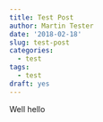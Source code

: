 ```yaml
---
title: Test Post
author: Martin Tester
date: '2018-02-18'
slug: test-post
categories:
  - test
tags:
  - test
draft: yes
---
```


Well hello